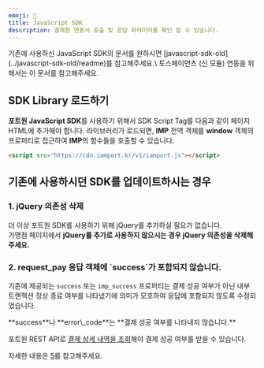 ```yaml
---
emoji: 🔖
title: JavaScript SDK
description: 결제창 연동시 호출 및 응답 파라미터를 확인 할 수 있습니다.
---
```




<Hint style="info">
기존에 사용하신 JavaScript SDK의 문서를 원하시면 [javascript-sdk-old](../javascript-sdk-old/readme)를 참고해주세요.\
토스페이먼츠 (신 모듈) 연동을 위해서는 이 문서를 참고해주세요.

</Hint>

## SDK Library 로드하기 <a href="#sdk-library" id="sdk-library"></a>

**포트원 JavaScript SDK**를 사용하기 위해서 SDK Script Tag를 다음과 같이 페이지 HTML에 추가해야 합니다. 라이브러리가 로드되면, **IMP** 전역 객체를 **window** 객체의 프로퍼티로 접근하여 **IMP**의 함수들을 호출할 수 있습니다.

```html title="HTML"
<script src="https://cdn.iamport.kr/v1/iamport.js"></script>
```

## 기존에 사용하시던 SDK를 업데이트하시는 경우

### 1. jQuery 의존성 삭제

더 이상 포트원 SDK를 사용하기 위해 jQuery를 추가하실 필요가 없습니다.\
가맹점 페이지에서 **jQuery를 추가로 사용하지 않으시는 경우 jQuery 의존성을 삭제해주세요.**

### **2. request_pay 응답 객체에 \`success\`가 포함되지 않습니다.**

기존에 제공되는 `success` 또는 `imp_success` 프로퍼티는 결제 성공 여부가 아닌 내부 트랜잭션 정상 종료 여부를 나타냈기에 의미가 모호하여 응답에 포함되지 않도록 수정되었습니다.

<Hint style="danger">
**success**나 **error\_code**는 **결제 성공 여부를 나타내지 않습니다.**

포트원 REST API로 [결제 상세 내역을 조회](../../api/api-1/api-7)해야 결제 성공 여부를 받을 수 있습니다.

자세한 내용은 [5](../../auth/guide/5/ "mention")를 참고해주세요.

</Hint>
